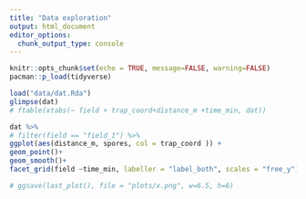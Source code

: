 ```yaml
---
title: "Data exploration"
output: html_document
editor_options: 
  chunk_output_type: console
---
```


```r
knitr::opts_chunk$set(echo = TRUE, message=FALSE, warning=FALSE)
pacman::p_load(tidyverse)
```

```r
load("data/dat.Rda")
glimpse(dat)
# ftable(xtabs(~ field + trap_coord+distance_m +time_min, dat))
```

```r
dat %>% 
# filter(field == "field_1") %>% 
ggplot(aes(distance_m, spores, col = trap_coord )) +
geom_point()+
geom_smooth()+
facet_grid(field ~time_min, labeller = "label_both", scales = "free_y")

# ggsave(last_plot(), file = "plots/x.png", w=6.5, h=6)
```
